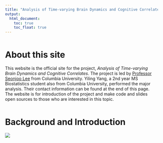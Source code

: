 ```yaml
---
title: "Analysis of Time-varying Brain Dynamics and Cognitive Correlates"
output: 
  html_document:
    toc: true
    toc_float: true
---
```


<div style="margin-bottom:50px;">
</div>

# About this site

This website is the official site for the project, *Analysis of Time-varying Brain Dynamics and Cognitive Correlates*. The project is led by [Professor Seonjoo Lee](https://sites.google.com/site/seonjool/) from Columbia University. Yiling Yang, a 2nd year MS Biostatistics student also from Columbia University, performed the major analysis. Their contact information can be found at the end of this page. The website is for introduction of the project and make code and slides open sources to those who are interested in this topic.

<div style="margin-bottom:50px;">
</div>

# Background and Introduction
![](./elements/backIntro.jpg)


